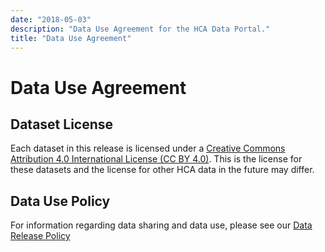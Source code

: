 ```yaml
---
date: "2018-05-03"
description: "Data Use Agreement for the HCA Data Portal."
title: "Data Use Agreement"
---
```


# Data Use Agreement

## Dataset License

Each dataset in this release is licensed under a [Creative Commons Attribution 4.0 International License (CC BY 4.0)](https://creativecommons.org/licenses/by/4.0/).
This is the license for these datasets and the license for other HCA data in the future may differ.

## Data Use Policy

For information regarding data sharing and data use, please see our [Data Release Policy](https://www.humancellatlas.org/data-release-policy/)
